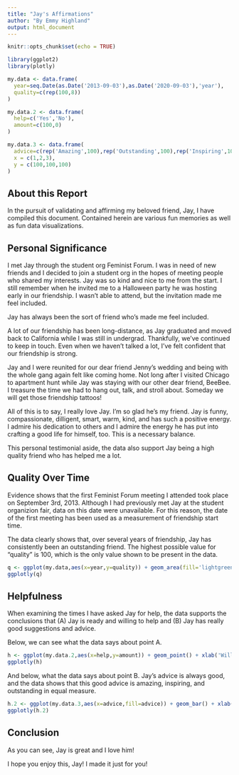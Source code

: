 ```yaml
---
title: "Jay's Affirmations"
author: "By Emmy Highland"
output: html_document
---
```


```r
knitr::opts_chunk$set(echo = TRUE)
```

```r
library(ggplot2)
library(plotly)
```

```r
my.data <- data.frame(
  year=seq.Date(as.Date('2013-09-03'),as.Date('2020-09-03'),'year'), 
  quality=c(rep(100,8))
)

my.data.2 <- data.frame(
  help=c('Yes','No'),
  amount=c(100,0)
)

my.data.3 <- data.frame(
  advice=c(rep('Amazing',100),rep('Outstanding',100),rep('Inspiring',100)),
  x = c(1,2,3),
  y = c(100,100,100)
)
```

## About this Report

In the pursuit of validating and affirming my beloved friend, Jay, I have compiled this document. Contained herein are various fun memories as well as fun data visualizations.

## Personal Significance

I met Jay through the student org Feminist Forum. I was in need of new friends and I decided to join a student org in the hopes of meeting people who shared my interests. Jay was so kind and nice to me from the start. I still remember when he invited me to a Halloween party he was hosting early in our friendship. I wasn't able to attend, but the invitation made me feel included.

Jay has always been the sort of friend who's made me feel included. 

A lot of our friendship has been long-distance, as Jay graduated and moved back to California while I was still in undergrad. Thankfully, we've continued to keep in touch. Even when we haven't talked a lot, I've felt confident that our friendship is strong. 

Jay and I were reunited for our dear friend Jenny's wedding and being with the whole gang again felt like coming home. Not long after I visited Chicago to apartment hunt while Jay was staying with our other dear friend, BeeBee. I treasure the time we had to hang out, talk, and stroll about. Someday we will get those friendship tattoos! 

All of this is to say, I really love Jay. I'm so glad he's my friend. Jay is funny, compassionate, dilligent, smart, warm, kind, and has such a positive energy. I admire his dedication to others and I admire the energy he has put into crafting a good life for himself, too. This is a necessary balance. 

This personal testimonial aside, the data also support Jay being a high quality friend who has helped me a lot.

## Quality Over Time

Evidence shows that the first Feminist Forum meeting I attended took place on September 3rd, 2013. Although I had previously met Jay at the student organizion fair, data on this date were unavailable. For this reason, the date of the first meeting has been used as a measurement of friendship start time.

The data clearly shows that, over several years of friendship, Jay has consistently been an outstanding friend. The highest possible value for "quality" is 100, which is the only value shown to be present in the data.

```r
q <- ggplot(my.data,aes(x=year,y=quality)) + geom_area(fill='lightgreen') + geom_point() + ylim(0,100.01)
ggplotly(q)
```

## Helpfulness

When examining the times I have asked Jay for help, the data supports the conclusions that (A) Jay is ready and willing to help and (B) Jay has really good suggestions and advice.

Below, we can see what the data says about point A.

```r
h <- ggplot(my.data.2,aes(x=help,y=amount)) + geom_point() + xlab('Willing to help?') + ylab('% of time')
ggplotly(h)
```

And below, what the data says about point B. Jay's advice is always good, and the data shows that this good advice is amazing, inspiring, and outstanding in equal measure.

```r
h.2 <- ggplot(my.data.3,aes(x=advice,fill=advice)) + geom_bar() + xlab('Advice Attributes') + ylab('% of Attribute') + theme(legend.position="none") + scale_fill_brewer(palette = "Greens") 
ggplotly(h.2)
```

## Conclusion

As you can see, Jay is great and I love him!

I hope you enjoy this, Jay! I made it just for you!
